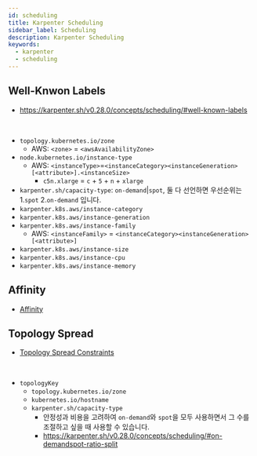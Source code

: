 ```yaml
---
id: scheduling
title: Karpenter Scheduling
sidebar_label: Scheduling
description: Karpenter Scheduling
keywords:
  - karpenter
  - scheduling
---
```


## Well-Knwon Labels

- https://karpenter.sh/v0.28.0/concepts/scheduling/#well-known-labels

<br />

- `topology.kubernetes.io/zone`
  - AWS: `<zone>` = `<awsAvailabilityZone>`
- `node.kubernetes.io/instance-type`
  - AWS: `<instanceType>`=`<instanceCategory><instanceGeneration>[<attribute>].<instanceSize>`
    - `c5n.xlarge` = `c` + `5` + `n` + `xlarge`
- `karpenter.sh/capacity-type`: `on-demand`|`spot`, 둘 다 선언하면 우선순위는 1.`spot` 2.`on-demand` 입니다.
- `karpenter.k8s.aws/instance-category`
- `karpenter.k8s.aws/instance-generation`
- `karpenter.k8s.aws/instance-family`
  - AWS: `<instanceFamily>` = `<instanceCategory><instanceGeneration>[<attribute>]`
- `karpenter.k8s.aws/instance-size`
- `karpenter.k8s.aws/instance-cpu`
- `karpenter.k8s.aws/instance-memory`

## Affinity

- [Affinity](/docs/mlops/mlops/kubernetes/scheduling/affinity.mdx)

## Topology Spread

- [Topology Spread Constraints](/docs/mlops/mlops/kubernetes/scheduling/topology-spread-constraints)

<br />

- `topologyKey`
  - `topology.kubernetes.io/zone`
  - `kubernetes.io/hostname`
  - `karpenter.sh/capacity-type`
    - 안정성과 비용을 고려하여 `on-demand`와 `spot`을 모두 사용하면서 그 수를 조절하고 싶을 때 사용할 수 있습니다.
    - https://karpenter.sh/v0.28.0/concepts/scheduling/#on-demandspot-ratio-split
